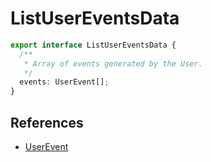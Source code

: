 # ListUserEventsData

```typescript
export interface ListUserEventsData {
  /**
   * Array of events generated by the User.
   */
  events: UserEvent[];
}
```

## References

- [UserEvent](/docs/types/common/UserEvent)
